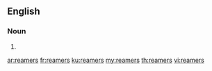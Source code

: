 ==English==

===Noun===
{{head|en|noun plural form}}

# {{plural of|reamer|lang=en}}

[[ar:reamers]]
[[fr:reamers]]
[[ku:reamers]]
[[my:reamers]]
[[th:reamers]]
[[vi:reamers]]